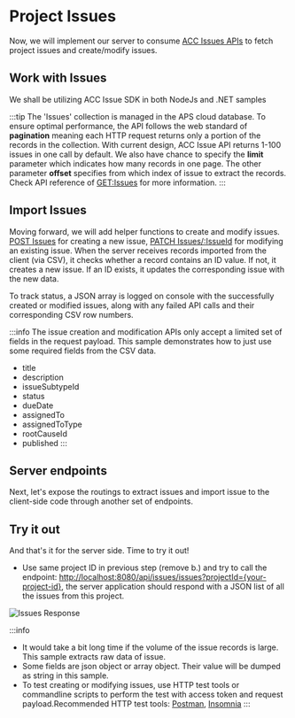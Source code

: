 


# Project Issues

Now, we will implement our server to consume [ACC Issues APIs](https://aps.autodesk.com/en/docs/acc/v1/overview/field-guide/issues/) to fetch project issues and create/modify issues.

## Work with Issues
We shall be utilizing ACC Issue SDK in both NodeJs and .NET samples
<EnvTabs NodeJsVsCode={NodeJsVsCodeSDK} DotNetVsCode={DotNetSDK} DotNetVs2022={DotNetSDK} />


:::tip
The 'Issues' collection is managed in the APS cloud database. To ensure optimal performance, the API follows the web standard of **pagination** meaning each HTTP request returns only a portion of the records in the collection.
With current design, ACC Issue API returns 1-100 issues in one call by default. We also have chance to specify the **limit** parameter which indicates how many records in one page. The other parameter **offset** specifies from which index of issue to extract the records.
Check API reference of [GET:Issues](https://aps.autodesk.com/en/docs/acc/v1/reference/http/issues-issues-GET/) for more information.
:::


## Import Issues
Moving forward, we will add helper functions to create and modify issues. [POST Issues](https://aps.autodesk.com/en/docs/acc/v1/reference/http/issues-issues-POST/) for creating a new issue, 
[PATCH Issues/:IssueId](https://aps.autodesk.com/en/docs/acc/v1/reference/http/issues-issues-issueId-PATCH/) for modifying an existing issue. 
When the server receives records imported from the client (via CSV), it checks whether a record contains an ID value. If not, it creates a new issue. If an ID exists, it updates the corresponding issue with the new data.

To track status, a JSON array is logged on console with the successfully created or modified issues, along with any failed API calls and their corresponding CSV row numbers.

<EnvTabs NodeJsVsCode={NodeJsVsCodeImportIssues} DotNetVsCode={DotNetImportIssues} DotNetVs2022={DotNetImportIssues} />


:::info
The issue creation and modification APIs only accept a limited set of fields in the request payload. This sample demonstrates how to just use some required fields from the CSV data.

- title
- description
- issueSubtypeId
- status
- dueDate
- assignedTo
- assignedToType
- rootCauseId
- published
:::
 

## Server endpoints

Next, let's expose the routings to extract issues and import issue to the client-side code through another
set of endpoints. 


<EnvTabs NodeJsVsCode={NodeJsVsCodeEndpoints} DotNetVsCode={DotNetEndpoints} DotNetVs2022={DotNetEndpoints} />


## Try it out

And that's it for the server side. Time to try it out!

- Use same project ID in previous step (remove b.) and try to call the endpoint: 
[http://localhost:8080/api/issues/issues?projectId={your-project-id}](http://localhost:8080/api/issues/issues?projectId={your-project-id}), the server application should
respond with a JSON list of all the issues from this project. 

![Issues Response](./_shared/project-issues.webp)

:::info
- It would take a bit long time if the volume of the issue records is large.
This sample extracts raw data of issue. 
- Some fields are json object or array object. Their value will be dumped as string in this sample.
- To test creating or modifying issues, use HTTP test tools or commandline scripts to perform the test with access token and request payload.Recommended HTTP test tools: [Postman](https://www.postman.com/downloads/), [Insomnia](https://insomnia.rest/)
:::
 